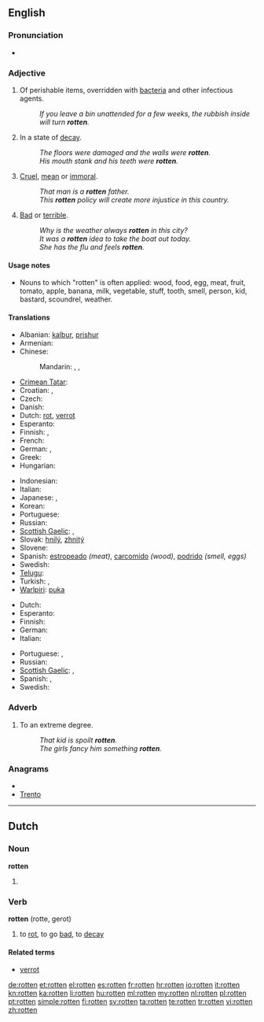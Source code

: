{{wikipedia|dab=rotten}}
==English==

===Pronunciation===
* {{rhymes|ɒtən}}

===Adjective===
{{en-adj}}

# Of perishable items, overridden with [[bacteria]] and other infectious agents.
#: ''If you leave a bin unattended for a few weeks, the rubbish inside will turn '''rotten'''.''
# In a state of [[decay]].
#: ''The floors were damaged and the walls were '''rotten'''.''
#: ''His mouth stank and his teeth were '''rotten'''.''
# [[cruel|Cruel]], [[mean]] or [[immoral]].
#: ''That man is a '''rotten''' father.''
#: ''This '''rotten''' policy will create more injustice in this country.''
# [[bad|Bad]] or [[terrible]].
#: ''Why is the weather always '''rotten''' in this city?''
#: ''It was a '''rotten''' idea to take the boat out today.''
#: ''She has the flu and feels '''rotten'''.''

====Usage notes====
* Nouns to which "rotten" is often applied: wood, food, egg, meat, fruit, tomato, apple, banana, milk, vegetable, stuff, tooth, smell, person, kid, bastard, scoundrel, weather.

====Translations====
{{trans-top|decayed, gone bad}}
* Albanian: [[kalbur]], [[prishur]]
* Armenian: {{t-|hy|փտած|tr=p'taç}}
* Chinese:
*: Mandarin: {{t|cmn|腐爛|sc=Hani}}, {{t|cmn|腐烂|tr=fǔlàn|sc=Hani}}, {{t|cmn|腐朽|tr=fǔxiǔ|sc=Hani}}
* [[Crimean Tatar]]: {{tø|crh|çürük|xs=Crimean Tatar}}
* Croatian: {{t-|hr|gnjio|alt=gnjȉo}}, {{t-|hr|truo|alt=trȕo}}
* Czech: {{t-|cs|shnilý}}
* Danish: {{t-|da|rådden}}
* Dutch: [[rot]], [[verrot]]
* Esperanto: {{t-|eo|putra|xs=Esperanto}}
* Finnish: {{t-|fi|mädäntynyt}}, {{t-|fi|mätä}}
* French: {{t+|fr|pourri}}
* German: {{t+|de|faul}}, {{t|de|verfault}}
* Greek: {{t+|el|σάπιος}}
* Hungarian: {{t+|hu|rohadt}}
{{trans-mid}}
* Indonesian: {{t-|id|busuk|xs=Indonesian}}
* Italian: {{t-|it|marcito}}
* Japanese: {{t|ja|腐った|tr=kusatta}}, {{t|ja|腐朽|alt=腐朽した|tr=fukyū-shita}}
* Korean: {{t|ko|썩다|tr=sseokda|sc=Hang}}
* Portuguese: {{t+|pt|podre}}
* Russian: {{t+|ru|гнилой|tr=gnilój}}
* [[Scottish Gaelic]]: {{t|gd|grod}}, {{t|gd|lobhte}}
* Slovak: [[hnilý]], [[zhnitý]]
* Slovene: {{t+|sl|gnil}}
* Spanish: [[estropeado]] ''(meat)'', [[carcomido]] ''(wood)'', [[podrido]] ''(smell, eggs)''
* Swedish: {{t+|sv|rutten}}
* [[Telugu]]: {{t|te|చెడిపోయిన|tr=cedipoyina|sc=Telu}}
* Turkish: {{t+|tr|çürük}}, {{t+|tr|bozuk}}
* [[Warlpiri]]: [[puka]]
{{trans-bottom}}

{{trans-top|mean}}
* Dutch: {{t+|nl|gemeen}}
* Esperanto: {{t-|eo|aĉa|xs=Esperanto}}
* Finnish: {{t|fi|mädännäinen}}
* German: {{t+|de|scheußlich}}
* Italian: {{t+|it|malvagio}}
{{trans-mid}}
* Portuguese: {{t+|pt|cruel}}, {{t+|pt|malvado}}
* Russian: {{t|ru|гадкий|tr=gádkij}}
* [[Scottish Gaelic]]: {{t|gd|grod}}, {{t|gd|breun}}
* Spanish: {{t+|es|malo}},  {{t+|es|putrefacto}}
* Swedish: {{t+|sv|rutten}}
{{trans-bottom}}

===Adverb===
{{en-adj}}

# To an extreme degree.
#: ''That kid is spoilt '''rotten'''.''
#: ''The girls fancy him something '''rotten'''.''

===Anagrams===
* {{alphagram|enortt}}
* [[Trento#English|Trento]]

----

==Dutch==

===Noun===
'''rotten'''

# {{plural of|[[rot]]|lang=nl}}

===Verb===
'''rotten''' (rotte, gerot)

# to [[rot]], to go [[bad]], to [[decay]]

====Related terms====
* [[verrot]]

[[de:rotten]]
[[et:rotten]]
[[el:rotten]]
[[es:rotten]]
[[fr:rotten]]
[[hr:rotten]]
[[io:rotten]]
[[it:rotten]]
[[kn:rotten]]
[[ka:rotten]]
[[li:rotten]]
[[hu:rotten]]
[[ml:rotten]]
[[my:rotten]]
[[nl:rotten]]
[[pl:rotten]]
[[pt:rotten]]
[[simple:rotten]]
[[fi:rotten]]
[[sv:rotten]]
[[ta:rotten]]
[[te:rotten]]
[[tr:rotten]]
[[vi:rotten]]
[[zh:rotten]]